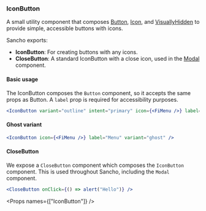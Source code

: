
<Nav title="IconButton" />
<SEO title="IconButton" />

<Container>
<Article sidebar={[
  { id: 'IconButton', name: 'IconButton' },
  { id: 'Basic usage', name: 'Basic usage' },
  { id: 'Ghost variant', name: 'Ghost variant' },
  { id: 'CloseButton', name: 'Close Button'},
  { id: 'Props', name: 'Props'}
]}>

# IconButton

A small utility component that composes [Button](/components/Button), [Icon](/components/Icon), and [VisuallyHidden](/components/visually-hidden) to provide simple, accessible buttons with icons.

Sancho exports:

- **IconButton**: For creating buttons with any icons.
- **CloseButton**: A standard IconButton with a close icon, used in the [Modal](/components/Modal) component.

#### Basic usage

The IconButton composes the `Button` component, so it accepts the same props as Button. A `label` prop is required for accessibility purposes.

```jsx
<IconButton variant="outline" intent="primary" icon={<FiMenu />} label="Menu" />
```

#### Ghost variant

```jsx
<IconButton icon={<FiMenu />} label="Menu" variant="ghost" />
```

#### CloseButton

We expose a `CloseButton` component which composes the `IconButton` component. This is used throughout Sancho, including the `Modal` component.

```jsx
<CloseButton onClick={() => alert("Hello")} />
```

<Props names={["IconButton"]} />

</Article>
</Container>
